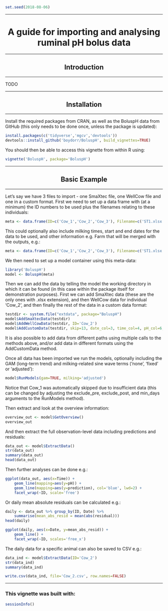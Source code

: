 <!--
%\VignetteEngine{knitr::knitr}
%\VignetteIndexEntry{A guide for importing and analysing ruminal pH bolus data}
-->

```r
set.seed(2018-08-06)
```

---

<center> <h1>A guide for importing and analysing ruminal pH bolus data</h1> </center> 

---

<center> <h2>Introduction</h2> </center> 

---

TODO


---

<center> <h2>Installation</h2> </center> 

---

Install the required packages from CRAN, as well as the BoluspH data from GitHub (this only needs to be done once, unless the package is updated):

```r
install.packages(c('tidyverse','mgcv','devtools'))
devtools::install_github('boydorr/BoluspH', build_vignettes=TRUE)
```

You should then be able to access this vignette from within R using:

```r
vignette('BoluspH', package='BoluspH')
```


---

<center> <h2>Basic Example</h2> </center> 

---

Let's say we have 3 files to import - one SmaXtec file, one WellCow file and one in a custom format.  First we need to set up a data frame with (at a minimum) the ID numbers to be used plus the filenames relating to these individuals:

```r
meta <- data.frame(ID=c('Cow_1','Cow_2','Cow_3'), Filename=c('ST1.xlsx','WC1.csv','CS1.csv'), stringsAsFactors=FALSE)
```

This could optionally also include milking times, start and end dates for the data to be used, and other information e.g. Farm that will be merged with the outputs, e.g.:

```r
meta <- data.frame(ID=c('Cow_1','Cow_2','Cow_3'), Filename=c('ST1.xlsx','WC1.csv','CS1.csv'), Milking=c('09:00,16:00', '07:00,13:00,18:00', ''), Farm=c('FarmA','FarmB','FarmC'), stringsAsFactors=FALSE)
```

We then need to set up a model container using this meta-data:

```r
library('BoluspH')
model <- BoluspH(meta)
```

Then we can add the data by telling the model the working directory in which it can be found (in this case within the package itself for demonstration purposes).  First we can add SmaXtec data (these are the only ones with .xlsx extension), and then WellCow data for individual 'Cow_2', and then finally the rest of the data in a custom data format:

```r
testdir <- system.file("extdata", package="BoluspH")
model$AddSmaXtecData(testdir)
model$AddWellCowData(testdir, ID='Cow_2')
model$AddCustomData(testdir, skip=13, date_col=3, time_col=4, pH_col=6, csv=TRUE, sep=';', dec=',', date_format='%d.%m.%Y', time_format='%H:%M')
```

It is also possible to add data from different paths using multiple calls to the methods above, and/or add data in different formats using the AddCustomData method.

Once all data has been imported we run the models, optionally including the GAM (long-term trend) and milking-related sine wave terms ('none', 'fixed' or 'adjusted'):

```r
model$RunModels(gam=TRUE, milking='adjusted')
```

Notice that Cow_1 was automatically skipped due to insufficient data (this can be changed by adjusting the exclude_pre, exclude_post, and min_days arguments to the RunModels method).

Then extract and look at the overview information:

```r
overview_out <- model$GetOverview()
overview_out
```

And then extract the full observation-level data including predictions and residuals:

```r
data_out <- model$ExtractData()
str(data_out)
summary(data_out)
head(data_out)
```

Then further analyses can be done e.g.:

```r
ggplot(data_out, aes(x=Time)) +
	geom_line(mapping=aes(y=pH)) +
	geom_line(mapping=aes(y=prediction), col='blue', lwd=2) +
	facet_wrap(~ID, scale='free')
```

Or daily mean absolute residuals can be calculated e.g.:

```r
daily <- data_out %>% group_by(ID, Date) %>%
	summarise(mean_abs_resid = mean(abs(residual)))
head(daily)

ggplot(daily, aes(x=Date, y=mean_abs_resid)) +
	geom_line() +
	facet_wrap(~ID, scales='free_x')
```

The daily data for a specific animal can also be saved to CSV e.g.:

```r
data_ind <- model$ExtractData(ID='Cow_2')
str(data_ind)
summary(data_ind)

write.csv(data_ind, file='Cow_2.csv', row.names=FALSE)
```


---

### This vignette was built with:

```r
sessionInfo()
```
